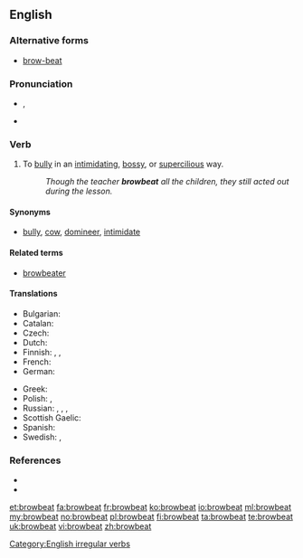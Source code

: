 {{was wotd|2008|January|12}}
==English==
{{rfe}}
===Alternative forms===
* [[brow-beat]]

===Pronunciation===
* {{a|RP|US}} {{IPA|/ˈbraʊ.biːt/}}, {{X-SAMPA|/"braU.bi:t/}}
* {{audio|en-us-browbeat.ogg|Audio (US)}}

===Verb===
{{en-verb|browbeats|browbeating|browbeat|browbeaten}}

# {{context|transitive|lang=en}} To [[bully]] in an [[intimidating]], [[bossy]], or [[supercilious]] way.
#: ''Though the teacher '''browbeat''' all the children, they still acted out during the lesson.''

====Synonyms====
* {{sense|to bully in an intimidating way}} [[bully]], [[cow]], [[domineer]], [[intimidate]]

====Related terms====
* [[browbeater]]

====Translations====
{{trans-top|to bully in an intimidating way}}
* Bulgarian: {{t+|bg|сплашвам}}
* Catalan: {{t+|ca|intimidar}}
* Czech: {{t-|cs|zastrašovat}}
* Dutch: {{t+|nl|intimideren}}
* Finnish: {{t+|fi|pelotella}}, {{t+|fi|tyrannisoida}}, {{t+|fi|pomottaa}}
* French: {{t+|fr|intimider}}
* German: {{t+|de|einschüchtern}}
{{trans-mid}}
* Greek: {{t+|el|αποπαίρνω}}
* Polish: {{t-|pl|zastraszyć}}, {{t-|pl|zastraszać}}
* Russian: {{t+|ru|запугивать|tr=zapúgivat'}}, {{t+|ru|пугать|tr=pugát'}}, {{t+|ru|стращать|tr=strashát'}}, {{t+|ru|наводить страх|tr=navodít' stragh}}
* Scottish Gaelic: {{t-|gd|sàraich}}
* Spanish: {{t+|es|intimidar}}
* Swedish: {{t-|sv|köra med}}, {{t+|sv|tyrannisera}}
{{trans-bottom}}

===References===
* {{R:Century 1911}}
* {{R:Webster 1913}}

[[Category:English irregular verbs]]

[[et:browbeat]]
[[fa:browbeat]]
[[fr:browbeat]]
[[ko:browbeat]]
[[io:browbeat]]
[[ml:browbeat]]
[[my:browbeat]]
[[no:browbeat]]
[[pl:browbeat]]
[[fi:browbeat]]
[[ta:browbeat]]
[[te:browbeat]]
[[uk:browbeat]]
[[vi:browbeat]]
[[zh:browbeat]]